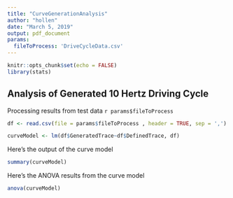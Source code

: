 ```yaml
---
title: "CurveGenerationAnalysis"
author: "hollen"
date: "March 5, 2019"
output: pdf_document
params:
  fileToProcess: 'DriveCycleData.csv'
---
```


```r
knitr::opts_chunk$set(echo = FALSE)
library(stats)
```

## Analysis of Generated 10 Hertz Driving Cycle 

Processing results from test data `r params$fileToProcess`

```r
df <- read.csv(file = params$fileToProcess , header = TRUE, sep = ',')
```

```r
curveModel <- lm(df$GeneratedTrace~df$DefinedTrace, df)
```

Here's the output of the curve model

```r
summary(curveModel)
```

Here's the ANOVA results from the curve model

```r
anova(curveModel)
```

